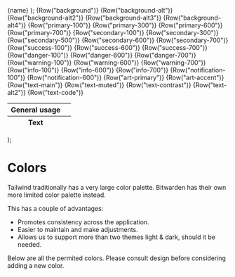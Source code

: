 
<Meta title="Documentation/Colors" />

  <tr class="tw-h-16">
    <td class="!tw-border-none">{name}</td>
    <td class={"tw-bg-" + name + " !tw-border-secondary-300"}></td>
  </tr>
);

  <table class={"border tw-table-auto !tw-text-main " + args.class}>
    <thead>
      <tr>
        <th class="tw-w-40">General usage</th>
        <th class="tw-w-20"></th>
      </tr>
    </thead>
    <tbody>
      {Row("background")}
      {Row("background-alt")}
      {Row("background-alt2")}
      {Row("background-alt3")}
      {Row("background-alt4")}
    </tbody>
    <tbody>
      {Row("primary-100")}
      {Row("primary-300")}
      {Row("primary-600")}
      {Row("primary-700")}
    </tbody>
    <tbody>
      {Row("secondary-100")}
      {Row("secondary-300")}
      {Row("secondary-500")}
      {Row("secondary-600")}
      {Row("secondary-700")}
    </tbody>
    <tbody>
      {Row("success-100")}
      {Row("success-600")}
      {Row("success-700")}
    </tbody>
    <tbody>
      {Row("danger-100")}
      {Row("danger-600")}
      {Row("danger-700")}
    </tbody>
    <tbody>
      {Row("warning-100")}
      {Row("warning-600")}
      {Row("warning-700")}
    </tbody>
    <tbody>
      {Row("info-100")}
      {Row("info-600")}
      {Row("info-700")}
    </tbody>
    <tbody>
      {Row("notification-100")}
      {Row("notification-600")}
    </tbody>
    <tbody>
      {Row("art-primary")}
      {Row("art-accent")}
    </tbody>
    <thead>
      <tr>
        <th>Text</th>
        <th class="tw-w-20"></th>
      </tr>
    </thead>
    <tbody>
      {Row("text-main")}
      {Row("text-muted")}
      {Row("text-contrast")}
      {Row("text-alt2")}
      {Row("text-code")}
    </tbody>
  </table>
);

<style>
  {`
table {
  border-spacing: 0.5rem;
  border-collapse: separate !important;
}

tr {
  background: none !important;
  border: none !important;
}

td, th {
  color: inherit !important;
}

th {
  border: none !important;
}
  `}
</style>

# Colors

Tailwind traditionally has a very large color palette. Bitwarden has their own more limited color
palette instead.

This has a couple of advantages:

- Promotes consistency across the application.
- Easier to maintain and make adjustments.
- Allows us to support more than two themes light & dark, should it be needed.

Below are all the permited colors. Please consult design before considering adding a new color.

<div class="tw-flex tw-space-x-4">
  <Table />
  <Table class="theme_dark tw-bg-background" />
</div>

